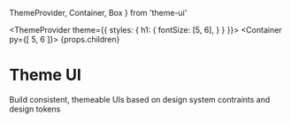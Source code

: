   ThemeProvider,
  Container,
  Box
} from 'theme-ui'

  <ThemeProvider
    theme={{
      styles: {
        h1: {
          fontSize: [5, 6],
        }
      }
    }}>
    <Container py={[ 5, 6 ]}>
      {props.children}
    </Container>
  </ThemeProvider>

# Theme UI

Build consistent, themeable UIs based on design system contraints and design tokens
